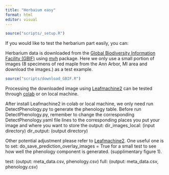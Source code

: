 ```yaml
---
title: "Herbaium easy"
format: html
editor: visual
---
```



```r
source("scripts/_setup.R")
```
 
If you would like to test the herbarium part easily, you can:

Herbarium data is downloaded from the [Global Biodiversity Information Facility (GBIF)](https://www.gbif.org/) using [mvh](https://github.com/tncvasconcelos/mvh) package. Here we only use a small portion of images (8 specimens of red maple from the Ann Arbor, MI area and download the images.) as a test example. 

```r
source("scripts/download_GBIF.R")
```

Processing the downloaded image using [Leafmachine2](https://github.com/Gene-Weaver/LeafMachine2) can be tested through [colab](https://colab.research.google.com/drive/1LoE62SuiyNy8uar-eKn8qQJ3x_CVr4q_#scrollTo=9KTbaoXba2Qh) or on local machine.

After install Leafmachine2 in colab or local machine, we only need run DetectPhenology.py to generate the phenology table. Before run DetectPhenology.py, remember to change the corresponding DetectPhenology.yaml file lines to the corresponding places you put your image and where you want to store the output:
dir_images_local: (input directory)
dir_output: (output directory)

Other potential adjustment please refer to [Leafmachine2](https://github.com/Gene-Weaver/LeafMachine2). One useful one is to set: do_save_prediction_overlay_images = True for a small test to see how well the phenology component is generated. (supplimentary figure 1).

test: (output: meta_data.csv, phenology.csv)
full: (output: meta_data.csv, phenology.csv)
